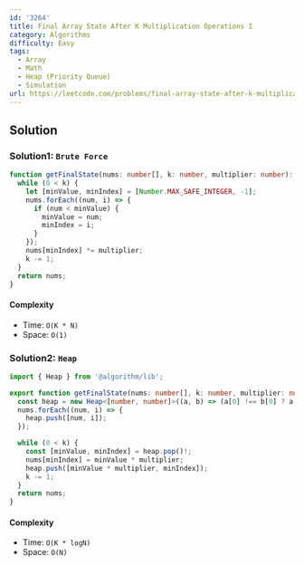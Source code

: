 ```yaml
---
id: '3264'
title: Final Array State After K Multiplication Operations I
category: Algorithms
difficulty: Easy
tags:
  - Array
  - Math
  - Heap (Priority Queue)
  - Simulation
url: https://leetcode.com/problems/final-array-state-after-k-multiplication-operations-i
---
```


## Solution

### Solution1: `Brute Force`

```typescript showLineNumbers
function getFinalState(nums: number[], k: number, multiplier: number): number[] {
  while (0 < k) {
    let [minValue, minIndex] = [Number.MAX_SAFE_INTEGER, -1];
    nums.forEach((num, i) => {
      if (num < minValue) {
        minValue = num;
        minIndex = i;
      }
    });
    nums[minIndex] *= multiplier;
    k -= 1;
  }
  return nums;
}
```

#### Complexity

- Time: `O(K * N)`
- Space: `O(1)`

### Solution2: `Heap`

```typescript showLineNumbers
import { Heap } from '@algorithm/lib';

export function getFinalState(nums: number[], k: number, multiplier: number): number[] {
  const heap = new Heap<[number, number]>((a, b) => (a[0] !== b[0] ? a[0] - b[0] : a[1] - b[1]));
  nums.forEach((num, i) => {
    heap.push([num, i]);
  });

  while (0 < k) {
    const [minValue, minIndex] = heap.pop()!;
    nums[minIndex] = minValue * multiplier;
    heap.push([minValue * multiplier, minIndex]);
    k -= 1;
  }
  return nums;
}
```

#### Complexity

- Time: `O(K * logN)`
- Space: `O(N)`
